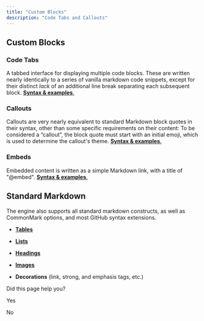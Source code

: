 ```yaml
---
title: "Custom Blocks"
description: "Code Tabs and Callouts"
---
```

## Custom Blocks

### Code Tabs

A tabbed interface for displaying multiple code blocks. These are written nearly identically to a series of vanilla markdown code snippets, except for their distinct _lack_ of an additional line break separating each subsequent block. [**Syntax & examples**.](/rdmd/docs/code-blocks)

### Callouts

Callouts are very nearly equivalent to standard Markdown block quotes in their syntax, other than some specific requirements on their content: To be considered a “callout”, the block quote must start with an initial emoji, which is used to determine the callout's theme. [**Syntax & examples**.](/rdmd/docs/callouts)

### Embeds

Embedded content is written as a simple Markdown link, with a title of "@embed". [**Syntax & examples**.](/rdmd/docs/embeds)

## Standard Markdown

The engine also supports all standard markdown constructs, as well as CommonMark options, and most GitHub syntax extensions.

*   [**Tables**](/rdmd/docs/tables)
    
*   [**Lists**](/rdmd/docs/lists)
    
*   [**Headings**](/rdmd/docs/headings)
    
*   [**Images**](/rdmd/docs/images)
    
*   **Decorations** (link, strong, and emphasis tags, etc.)

Did this page help you?

Yes

No